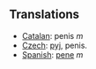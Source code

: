 == Translations ==
*[[Catalan]]: penis ''m''
*[[Czech]]: [[pyj]], penis.
*[[Spanish]]: [[pene]] ''m''